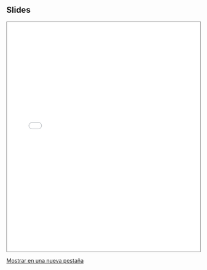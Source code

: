 :::{.column-page}
## Slides
```{=html}
<iframe class="slide-deck", style="width:100%;height:600px; border:1px solid gray;" src="slides.html"></iframe>
```

[Mostrar en una nueva pestaña](slides.html){target="_blank"}
:::


